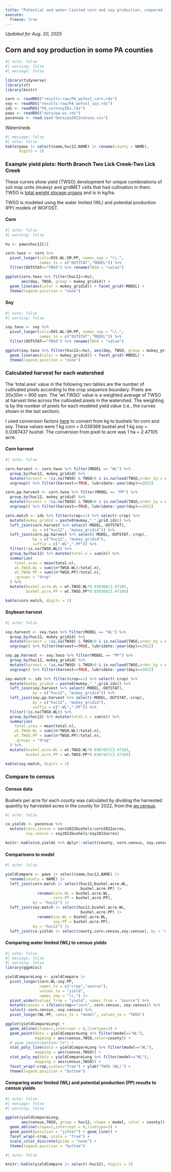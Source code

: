 ```yaml
---
title: "Potential and water-limited corn and soy production, compared to the 2022 Agricultural Census"
execute: 
  freeze: true
---
```


*Updated for Aug. 20, 2025*

## Corn and soy production in some PA counties

```r
#| echo: false
#| warning: false
#| message: false

library(tidyverse)
library(sf)
library(knitr)

corn <- readRDS("results-raw/PA_wofost_corn.rds")
soy <- readRDS("results-raw/PA_wofost_soy.rds")
ids <- readRDS("PA_cornsoyIDs.rds")
paws <- readRDS("data/pa-ws.rds")
pacensus <- read.csv("data/pa2022census.csv")
```

Watersheds

```r
#| message: false
#| echo: false
kable(paws |> select(name,huc12,NAME) |> rename(county = NAME),
      digits = 2)

```

### Example yield plots: North Branch Two Lick Creek-Two Lick Creek

These curves show yield (TWSO) development for unique combinations of soil map units (mukey) and gridMET cells that had cultivation in them. TWSO is [total weight storage organs](https://github.com/ClimateEcology/rPCSE?tab=readme-ov-file#total-weight-storage-organs) and is in kg/ha.

TWSO is modeled using the water limited (WL) and potential production (PP) models of WOFOST.

#### Corn

```r
#| echo: false
#| warning: false

hu <- paws$huc12[1]

corn.twso <- corn %>%
  pivot_longer(cols=DVS.WL:SM.PP, names_sep = "\\.", 
               names_to = c("OUTSTAT","MODEL")) %>%
  filter(OUTSTAT=="TWSO") %>% rename(TWSO = "value")

ggplot(corn.twso %>% filter(huc12==hu), 
       aes(day, TWSO, group = mukey_gridid)) + 
  geom_line(aes(color = mukey_gridid)) + facet_grid(~MODEL) +
  theme(legend.position = "none")

```

#### Soy

```r
#| echo: false
#| warning: false

soy.twso <- soy %>%
  pivot_longer(cols=DVS.WL:SM.PP, names_sep = "\\.", 
               names_to = c("OUTSTAT","MODEL")) %>%
  filter(OUTSTAT=="TWSO") %>% rename(TWSO = "value")

ggplot(soy.twso %>% filter(huc12==hu), aes(day, TWSO, group = mukey_gridid)) + 
  geom_line(aes(color = mukey_gridid)) + facet_grid(~MODEL) +
  theme(legend.position = "none")

```

### Calculated harvest for each watershed

The 'total.area' value in the following two tables are the number of cultivated pixels according to the crop sequence boundary. Pixels are 30x30m = 900 sqm. The 'wt.TWSO' value is a weighted average of TWSO at harvest time across the cultivated pixels in the watershed. The weighting is by the number of pixels for each modeled yield value (i.e., the curves shown in the last section).

I used conversion factors [here](https://ers.usda.gov/sites/default/files/_laserfiche/publications/41880/33132_ah697_002.pdf?v=69466) to convert from kg to bushels for corn and soy. These values were 1 kg corn = 0.039368 bushel and 1 kg soy = 0.0367437 bushel. The conversion from pixel to acre was 1 ha = 2.47105 acre.

#### Corn harvest

\small

```r
#| echo: false

corn.harvest <- corn.twso %>% filter(MODEL == "WL") %>%
  group_by(huc12, mukey_gridid) %>% 
  mutate(harvest = !is.na(TWSO) & TWSO>0 & is.na(lead(TWSO,order_by = day))) %>%
  ungroup() %>% filter(harvest==TRUE, lubridate::year(day)==2022)

corn.pp.harvest <- corn.twso %>% filter(MODEL == "PP") %>%
  group_by(huc12, mukey_gridid) %>% 
  mutate(harvest = !is.na(TWSO) & TWSO>0 & is.na(lead(TWSO,order_by = day))) %>%
  ungroup() %>% filter(harvest==TRUE, lubridate::year(day)==2022)

corn.match <- ids %>% filter(crop==1) %>% select(-crop) %>%
  mutate(mukey_gridid = paste0(mukey,"_",grid.ids)) %>%
  left_join(corn.harvest %>% select(-MODEL,-OUTSTAT),
            by = c("huc12", "mukey_gridid")) %>%
  left_join(corn.pp.harvest %>% select(-MODEL,-OUTSTAT,-crop),
            by = c("huc12", "mukey_gridid"),
            suffix = c(".WL",".PP")) %>%
  filter(!is.na(TWSO.WL)) %>%
  group_by(huc12) %>% mutate(total.n = sum(n)) %>%
  summarize(
    total.area = mean(total.n),
    wt.TWSO.WL = sum((n*TWSO.WL)/total.n),
    wt.TWSO.PP = sum((n*TWSO.PP)/total.n),
    .groups = "drop"
  ) %>%
  mutate(bushel.acre.WL = wt.TWSO.WL*0.039368/2.47105,
         bushel.acre.PP = wt.TWSO.PP*0.039368/2.47105)

kable(corn.match, digits = 2)

```

#### Soybean harvest

```r
#| echo: false

soy.harvest <- soy.twso %>% filter(MODEL == "WL") %>%
  group_by(huc12, mukey_gridid) %>% 
  mutate(harvest = !is.na(TWSO) & TWSO>0 & is.na(lead(TWSO,order_by = day))) %>%
  ungroup() %>% filter(harvest==TRUE, lubridate::year(day)==2022)

soy.pp.harvest <- soy.twso %>% filter(MODEL == "PP") %>%
  group_by(huc12, mukey_gridid) %>% 
  mutate(harvest = !is.na(TWSO) & TWSO>0 & is.na(lead(TWSO,order_by = day))) %>%
  ungroup() %>% filter(harvest==TRUE, lubridate::year(day)==2022)

soy.match <- ids %>% filter(crop==1) %>% select(-crop) %>%
  mutate(mukey_gridid = paste0(mukey,"_",grid.ids)) %>%
  left_join(soy.harvest %>% select(-MODEL,-OUTSTAT),
            by = c("huc12", "mukey_gridid")) %>%
  left_join(soy.pp.harvest %>% select(-MODEL,-OUTSTAT,-crop),
            by = c("huc12", "mukey_gridid"),
            suffix = c(".WL",".PP")) %>%
  filter(!is.na(TWSO.WL)) %>%
  group_by(huc12) %>% mutate(total.n = sum(n)) %>%
  summarize(
    total.area = mean(total.n),
    wt.TWSO.WL = sum((n*TWSO.WL)/total.n),
    wt.TWSO.PP = sum((n*TWSO.PP)/total.n),
    .groups = "drop"
  ) %>%
  mutate(bushel.acre.WL = wt.TWSO.WL*0.0367437/2.47105,
         bushel.acre.PP = wt.TWSO.PP*0.0367437/2.47105)

kable(soy.match, digits = 2)

```

\normalsize

### Compare to census

#### Census data

Bushels per acre for each county was calculated by dividing the harvested quantity by harvested acres in the county for 2022, from the [ag census](https://www.nass.usda.gov/Publications/AgCensus/2022/Full_Report/Volume_1,_Chapter_2_County_Level/Pennsylvania/st42_2_025_025.pdf).

```r
#| echo: false

co.yields <- pacensus %>% 
  mutate(corn.census = corn2022bushels/corn2022acres,
         soy.census = soy2022bushels/soy2022acres)

knitr::kable(co.yields %>% dplyr::select(county, corn.census, soy.census), digits = 2)

```

#### Comparisons to model

```r
#| echo: false

yieldCompare <- paws |> select(name,huc12,NAME) |> 
  rename(county = NAME) |>
  left_join(corn.match |> select(huc12,bushel.acre.WL,
                                 bushel.acre.PP) |>
              rename(corn.WL = bushel.acre.WL,
                     corn.PP = bushel.acre.PP), 
            by = "huc12") |>
  left_join(soy.match |> select(huc12,bushel.acre.WL,
                                 bushel.acre.PP) |>
              rename(soy.WL = bushel.acre.WL,
                     soy.PP = bushel.acre.PP), 
            by = "huc12") |>
  left_join(co.yields |> select(county,corn.census,soy.census), by = "county")

```

#### Comparing water limited (WL) to census yields

```r
#| echo: false
#| message: false
#| warning: false
library(ggpmisc)

yieldCompareLong <- yieldCompare |> 
  pivot_longer(corn.WL:soy.PP,
               names_to = c("crop","source"),
               values_to = "yield",
               names_sep = "\\.") |>
  pivot_wider(values_from = "yield", names_from = "source") %>%
  mutate(census = ifelse(crop=="corn", corn.census, soy.census)) %>%
  select(-corn.census,-soy.census) %>%
  pivot_longer(WL:PP, names_to = "model", values_to = "TWSO")

ggplot(yieldCompareLong) +
  geom_abline(slope=1,intercept = 0,linetype=2) +
  geom_point(data = yieldCompareLong %>% filter(model=="WL"),
             mapping = aes(census,TWSO,color=county)) + 
  # geom_smooth(method="lm") +
  stat_poly_line(data = yieldCompareLong %>% filter(model=="WL"),
             mapping = aes(census,TWSO)) +
  stat_poly_eq(data = yieldCompareLong %>% filter(model=="WL"),
             mapping = aes(census,TWSO)) +
  facet_wrap(~crop,scales="free") + ylab("TWSO (WL)") +
  theme(legend.position = "bottom")

```

#### Comparing water limited (WL) and potential production (PP) results to census yields

```r
#| echo: false
#| message: false
#| warning: false

ggplot(yieldCompareLong,
       aes(census,TWSO, group = huc12, shape = model, color = county)) +
  geom_abline(slope=1,intercept = 0,linetype=2) +
  geom_point(position = "jitter") + geom_line() + 
  facet_wrap(~crop, scale = "free") +
  scale_color_discrete(guide = "none") +
  theme(legend.position = "bottom")
```

\small

```r
#| echo: false

knitr::kable(yieldCompare |> select(-huc12), digits = 2)
```
